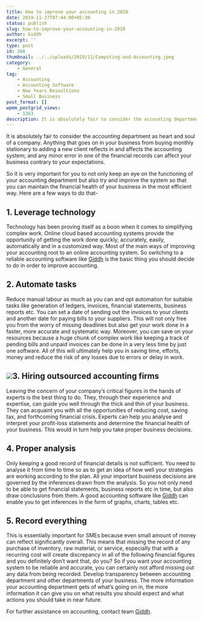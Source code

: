 ```yaml
---
title: How to improve your accounting in 2020
date: 2019-11-27T07:44:00+05:30
status: publish
slug: how-to-improve-your-accounting-in-2018
author: Giddh
excerpt: ''
type: post
id: 266
thumbnail: ../../uploads/2019/11/Computing-and-Accounting.jpeg
category:
    - General
tag:
    - Accounting
    - Accounting Software
    - New Years Resoultions
    - Small Business
post_format: []
wpmm_postgrid_views:
    - 1363
description: It is absolutely fair to consider the accounting department as heart and soul of a company. Anything that goes on in your business from buying
---
```

It is absolutely fair to consider the accounting department as heart and soul of a company. Anything that goes on in your business from buying monthly stationary to adding a new client reflects in and affects the accounting system; and any minor error in one of the financial records can affect your business contrary to your expectations.

So it is very important for you to not only keep an eye on the functioning of your accounting department but also try and improve the system so that you can maintain the financial health of your business in the most efficient way. Here are a few ways to do that-

**1. Leverage technology**
--------------------------

Technology has been proving itself as a boon when it comes to simplifying complex work. Online cloud based accounting systems provide the opportunity of getting the work done quickly, accurately, easily, automatically and in a customized way. Most of the main ways of improving your accounting root to an online accounting system. So switching to a reliable accounting software like [Giddh](https://giddh.com) is the basic thing you should decide to do in order to improve accounting.

**2. Automate tasks**
---------------------

Reduce manual labour as much as you can and opt automation for suitable tasks like generation of ledgers, invoices, financial statements, business reports etc. You can set a date of sending out the invoices to your clients and another date for paying bills to your suppliers. This will not only free you from the worry of missing deadlines but also get your work done in a faster, more accurate and systematic way. Moreover, you can save on your resources because a huge chunk of complex work like keeping a track of pending bills and unpaid invoices can be done in a very less time by just one software. All of this will ultimately help you in saving time, efforts, money and reduce the risk of any losses due to errors or delay in work.

<img class="wp-block-image size-large" src = "https://miro.medium.com/max/2112/1*MXEiRqQ1TvgSweplQe7zYg.jpeg" />**3. Hiring outsourced accounting firms**
-----------------------------------------

Leaving the concern of your company’s critical figures in the hands of experts is the best thing to do. They, through their experience and expertise, can guide you well through the thick and thin of your business. They can acquaint you with all the opportunities of reducing cost, saving tax, and forthcoming financial crisis. Experts can help you analyse and interpret your profit-loss statements and determine the financial health of your business. This would in turn help you take proper business decisions.

**4. Proper analysis**
----------------------

Only keeping a good record of financial details is not sufficient. You need to analyse it from time to time so as to get an idea of how well your strategies are working according to the plan. All your important business decisions are governed by the inferences drawn from the analysis. So you not only need to be able to get financial statements, business reports etc in time, but also draw conclusions from them. A good accounting software like [Giddh](https://giddh.com) can enable you to get inferences in the form of graphs, charts, tables etc.

**5. Record everything**
------------------------

This is essentially important for SMEs because even small amount of money can reflect significantly overall. This means that missing the record of any purchase of inventory, raw material, or service, especially that with a recurring cost will create discrepancy in all of the following financial figures and you definitely don’t want that, do you? So if you want your accounting system to be reliable and accurate, you can certainly not afford missing out any data from being recorded. Develop transparency between accounting department and other departments of your business. The more information your accounting department gets of what’s going on in, the more information it can give you on what results you should expect and what actions you should take in near future.

For further assistance on accounting, contact team [Giddh](https://giddh.com).